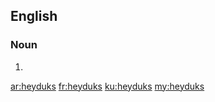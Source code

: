 ==English==

===Noun===
{{head|en|plural}}

# {{plural of|heyduk|lang=en}}

[[ar:heyduks]]
[[fr:heyduks]]
[[ku:heyduks]]
[[my:heyduks]]